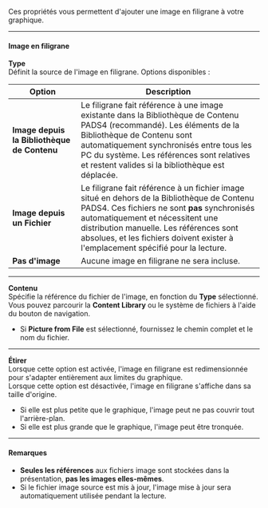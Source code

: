 Ces propriétés vous permettent d'ajouter une image en filigrane à votre graphique.

***

#### **Image en filigrane**

**Type**\
Définit la source de l'image en filigrane. Options disponibles :

| Option                                      | Description                                                                                                                                                                                                                                                                                                     |
| ------------------------------------------- | --------------------------------------------------------------------------------------------------------------------------------------------------------------------------------------------------------------------------------------------------------------------------------------------------------------- |
| **Image depuis la Bibliothèque de Contenu** | Le filigrane fait référence à une image existante dans la Bibliothèque de Contenu PADS4 (recommandé). Les éléments de la Bibliothèque de Contenu sont automatiquement synchronisés entre tous les PC du système. Les références sont relatives et restent valides si la bibliothèque est déplacée.              |
| **Image depuis un Fichier**                 | Le filigrane fait référence à un fichier image situé en dehors de la Bibliothèque de Contenu PADS4. Ces fichiers ne sont **pas** synchronisés automatiquement et nécessitent une distribution manuelle. Les références sont absolues, et les fichiers doivent exister à l'emplacement spécifié pour la lecture. |
| **Pas d'image**                             | Aucune image en filigrane ne sera incluse.                                                                                                                                                                                                                                                                      |

***

**Contenu**\
Spécifie la référence du fichier de l'image, en fonction du **Type** sélectionné. Vous pouvez parcourir la **Content Library** ou le système de fichiers à l'aide du bouton de navigation.

* Si **Picture from File** est sélectionné, fournissez le chemin complet et le nom du fichier.

***

**Étirer**\
Lorsque cette option est activée, l'image en filigrane est redimensionnée pour s'adapter entièrement aux limites du graphique.\
Lorsque cette option est désactivée, l'image en filigrane s'affiche dans sa taille d'origine.

* Si elle est plus petite que le graphique, l'image peut ne pas couvrir tout l'arrière-plan.
* Si elle est plus grande que le graphique, l'image peut être tronquée.

***

#### **Remarques**

* **Seules les références** aux fichiers image sont stockées dans la présentation, **pas les images elles-mêmes**.
* Si le fichier image source est mis à jour, l'image mise à jour sera automatiquement utilisée pendant la lecture.
